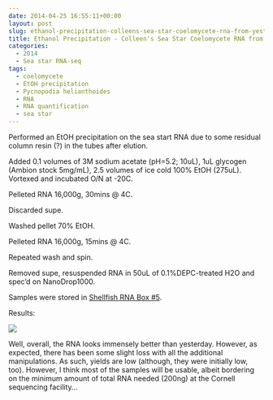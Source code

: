 ```yaml
---
date: 2014-04-25 16:55:11+00:00
layout: post
slug: ethanol-precipitation-colleens-sea-star-coelomycete-rna-from-yesterday
title: Ethanol Precipitation - Colleen's Sea Star Coelomycete RNA from Yesterday
categories:
  - 2014
  - Sea star RNA-seq
tags:
  - coelomycete
  - EtOH precipitation
  - Pycnopodia helianthoides
  - RNA
  - RNA quantification
  - sea star
---
```


Performed an EtOH precipitation on the sea start RNA due to some residual column resin (?) in the tubes after elution.

Added 0.1 volumes of 3M sodium acetate (pH=5.2; 10uL), 1uL glycogen (Ambion stock 5mg/mL), 2.5 volumes of ice cold 100% EtOH (275uL). Vortexed and incubated O/N at -20C.

Pelleted RNA 16,000g, 30mins @ 4C.

Discarded supe.

Washed pellet 70% EtOH.

Pelleted RNA 16,000g, 15mins @ 4C.

Repeated wash and spin.

Removed supe, resuspended RNA in 50uL of 0.1%DEPC-treated H2O and spec'd on NanoDrop1000.

Samples were stored in [Shellfish RNA Box #5](https://docs.google.com/spreadsheet/ccc?key=0AmS_90rPaQMzcHdyU1d0MDVMLWpaTWdadnJSd0M4UUE&usp=sharing).

Results:

![](https://eagle.fish.washington.edu/Arabidopsis/20140425%20-%20sea%20star%20RNA%20ODs-01.JPG)

Well, overall, the RNA looks immensely better than yesterday. However, as expected, there has been some slight loss with all the additional manipulations. As such, yields are low (although, they were initially low, too). However, I think most of the samples will be usable, albeit bordering on the minimum amount of total RNA needed (200ng) at the Cornell sequencing facility...
